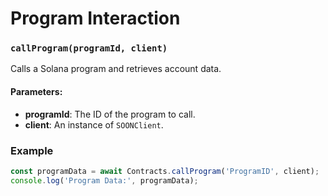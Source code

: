 # Program Interaction

### `callProgram(programId, client)`
Calls a Solana program and retrieves account data.

#### Parameters:
- **programId**: The ID of the program to call.
- **client**: An instance of `SOONClient`.

### Example
```javascript
const programData = await Contracts.callProgram('ProgramID', client);
console.log('Program Data:', programData);